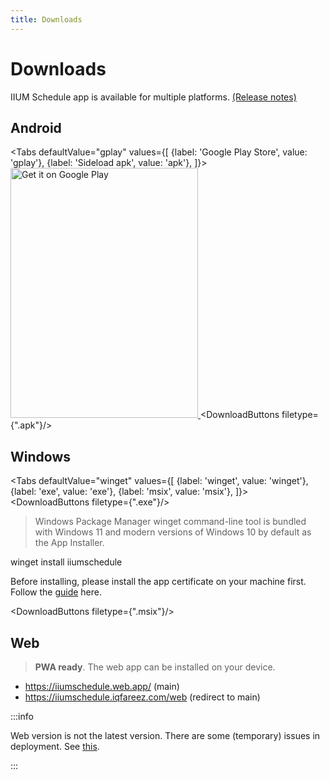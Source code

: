 ```yaml
---
title: Downloads
---
```



# Downloads

IIUM Schedule app is available for multiple platforms. [(Release notes)](/changelog)


## Android

<Tabs
    defaultValue="gplay"
    values={[
        {label: 'Google Play Store', value: 'gplay'},
        {label: 'Sideload apk', value: 'apk'},
    ]}>
    <TabItem value="gplay">
    <a href="https://play.google.com/store/apps/details?id=com.iqfareez.iiumschedule&utm_source=website&pcampaignid=pcampaignidMKT-Other-global-all-co-prtnr-py-PartBadge-Mar2515-1">
    <img
    alt="Get it on Google Play"
    src="https://play.google.com/intl/en_us/badges/static/images/badges/en_badge_web_generic.png"
    width="300"
    height="400"/>
    </a>
    </TabItem>
    <TabItem value="apk"><DownloadButtons filetype={".apk"}/>
    </TabItem>

</Tabs>

## Windows

<Tabs
    defaultValue="winget"
    values={[
        {label: 'winget', value: 'winget'},
        {label: 'exe', value: 'exe'},
        {label: 'msix', value: 'msix'},
    ]}>
    <TabItem value="exe">
        <DownloadButtons filetype={".exe"}/>
    </TabItem>
    <TabItem value="winget">
        <blockquote> Windows Package Manager winget command-line tool is bundled with Windows 11 and modern versions of Windows 10 by default as the App Installer.</blockquote>
        <CodeBlock language="powershell">
            winget install iiumschedule
        </CodeBlock>
    </TabItem>
    <TabItem value="msix">
        <p>Before installing, please install the app certificate on your machine first. Follow the <a
            href="../windows-cert">guide</a> here.</p>
        <DownloadButtons filetype={".msix"}/>
    </TabItem>
</Tabs>

## Web

> **PWA ready**. The web app can be installed on your device.

- https://iiumschedule.web.app/ (main)
- https://iiumschedule.iqfareez.com/web (redirect to main)

:::info

Web version is not the latest version. There are some (temporary) issues in deployment. See [this](https://github.com/iqfareez/iium_schedule/issues/60).

:::

